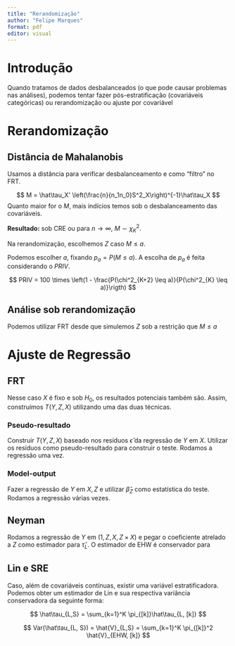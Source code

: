 ```yaml
---
title: "Rerandomização"
author: "Felipe Marques"
format: pdf
editor: visual
---
```


# Introdução

Quando tratamos de dados desbalanceados (o que pode causar problemas nas análises), podemos tentar fazer pós-estratificação (covariáveis categóricas) ou rerandomização ou ajuste por covariável

# Rerandomização
## Distância de Mahalanobis

Usamos a distância para verificar desbalanceamento e como "filtro" no FRT.

$$
M = \hat\tau_X' \left(\frac{n}{n_1n_0}S^2_X\right)^{-1}\hat\tau_X
$$
Quanto maior for o $M$, mais indícios temos sob o desbalanceamento das covariáveis. 

**Resultado:** sob CRE ou para $n \rightarrow \infty$, $M \sim \chi^2_K$.

Na rerandomização, escolhemos $Z$ caso $M \leq a$.

Podemos escolher $a$, fixando $p_a = P(M \leq a)$. A escolha de $p_a$ é feita considerando o $PRIV$.

$$
PRIV = 100 \times \left(1 - \frac{P(\chi^2_{K+2} \leq a)}{P(\chi^2_{K} \leq a)}\rigth)
$$

## Análise sob rerandomização

Podemos utilizar FRT desde que simulemos $Z$ sob a restrição que $M \leq a$

# Ajuste de Regressão

## FRT

Nesse caso $X$ é fixo e sob $H_0$, os resultados potenciais também são. Assim, construímos $T(Y, Z, X)$ utilizando uma das duas técnicas.

### Pseudo-resultado

Construir $T(Y,Z,X)$ baseado nos resíduos $\hat\epsilon$ da regressão de $Y$ em $X$. Utilizar os resíduos como pseudo-resultado para construir o teste. Rodamos a regressão uma vez.

### Model-output

Fazer a regressão de $Y$ em $X, Z$ e utilizar $\hat\beta_Z$ como estatística do teste. Rodamos a regressão várias vezes.

## Neyman

Rodamos a regressão de $Y$ em $(1, Z, X, Z\times X)$ e pegar o coeficiente atrelado a $Z$ como estimador para $\hat\tau_L$. O estimador de EHW é conservador para 

## Lin e SRE

Caso, além de covariáveis contínuas, existir uma variável estratificadora. Podemos obter um estimador de Lin e sua respectiva variância conservadora da seguinte forma:

$$
\hat\tau_{L,S} = \sum_{k=1}^K \pi_{[k]}\hat\tau_{L, [k]}
$$

$$
Var(\hat\tau_{L, S}) = \hat{V}_{L,S} = \sum_{k=1}^K \pi_{[k]}^2 \hat{V}_{EHW, [k]}
$$
